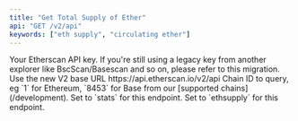 ```yaml
---
title: "Get Total Supply of Ether"
api: "GET /v2/api"
keywords: ["eth supply", "circulating ether"]
---
```



<CreditChip description="Returns the current amount of Ether in circulation excluding ETH2 staking rewards and EIP1559 burnt fees" />

  <ParamField query="apikey" type="string">
    Your Etherscan API key. If you're still using a legacy key from another explorer like BscScan/Basescan and so on, please refer to this migration.
  </ParamField>
  <ParamField path="v2" type="string" default="v2">
    Use the new V2 base URL https://api.etherscan.io/v2/api
  </ParamField>
  <ParamField query="chainid" type="string" default="1">
    Chain ID to query, eg `1` for Ethereum, `8453` for Base from our [supported chains](/development).
  </ParamField>
  <ParamField query="module" type="string" default="stats">
    Set to `stats` for this endpoint.
  </ParamField>
  <ParamField query="action" type="string" default="ethsupply">
    Set to `ethsupply` for this endpoint.
  </ParamField>
